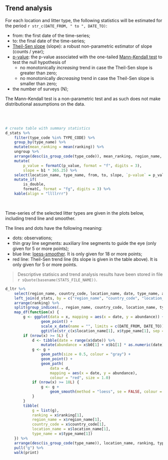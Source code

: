 ## Trend analysis

For each location and litter type, the following statistics will be estimated for the period `r str_c(DATE_FROM, " to ", DATE_TO)`:

- from: the first date of the time-series;
- to: the final date of the time-series;
- [Theil-Sen slope](https://en.wikipedia.org/wiki/Theil%E2%80%93Sen_estimator) (slope): a robust non-parametric estimator of slope (counts / year);
- [p-value](https://en.wikipedia.org/wiki/P-value): the p-value associated with the one-tailed [Mann-Kendall test](https://en.wikipedia.org/wiki/Kendall_rank_correlation_coefficient) to test the null hypothesis of 
    - no monotonically _increasing_ trend in case the Theil-Sen slope is greater than zero;
    - no monotonically _decreasing_ trend in case the Theil-Sen slope is smaller than zero;
- the number of surveys (N);

The Mann-Kendall test is a non-parametric test and as such does not make distributional assumptions on the data. 

<br/>
<br/>

```{r}
# create table with summary statistics
d_stats %>%
    filter(type_code %in% TYPE_CODE) %>%
    group_by(type_name) %>%
    mutate(mean_ranking = mean(ranking)) %>%
    ungroup %>%
    arrange(desc(is_group_code(type_code)), mean_ranking, region_name, country_code, location_name) %>%
    mutate(
        p_value = formatC(p_value, format = "f", digits = 3),
        slope = b1 * 365.25) %>%
    select(location_name, type_name, from, to, slope, `p-value` = p_value, N = n) %>%
    mutate_if(
        is_double,
        formatC, format = "fg", digits = 3) %>%
    kable(align = "llllrrr")
```


<p><br/></p>


Time-series of the selected litter types are given in the plots below, including trend line and smoother.

The lines and dots have the following meaning:

- dots: observations;
- thin gray line segments: auxiliary line segments to guide the eye (only given for 5 or more points);
- blue line: [loess-smoother](https://en.wikipedia.org/wiki/Local_regression). It is only given for 18 or more points;
- red line: Theil-Sen trend line (its slope is given in the table above). It is only given for 5 or more points.

> Descriptive statisics and trend analysis results have been stored in file `r sQuote(basename(STATS_FILE_NAME))`.


```{r fig.width=6, fig.height=4, out.width=730}
d_ltr %>%
    select(region_name, country_code, location_name, date, type_name, abundance) %>%
    left_join(d_stats, by = c("region_name", "country_code", "location_name", "type_name")) %>%
    arrange(ranking) %>%
    split(group_indices(., region_name, country_code, location_name, type_name)) %>%
    map_df(function(x) {
        g <- ggplot(data = x, mapping = aes(x = date, y = abundance)) +
                geom_point() +
                scale_x_date(name = "", limits = c(DATE_FROM, DATE_TO)) +
                ggtitle(str_c(x$location_name[1], x$type_name[1], sep = "  "))
        if (nrow(x) >= 5L) {
            d <- tibble(date = range(x$date)) %>%
                mutate(abundance = x$b0[1] + x$b1[1] * as.numeric(date))
            g <- g + 
                geom_path(size = 0.5, colour = "gray") +
                geom_point() +
                geom_path(
                    data = d, 
                    mapping = aes(x = date, y = abundance),
                    colour = "red", size = 1.0)
            if (nrow(x) >= 18L) {
                g <- g +        
                    geom_smooth(method = "loess", se = FALSE, colour = "blue", size = 0.5)
            }
        }
        tibble(
            g = list(g), 
            ranking = x$ranking[1], 
            region_name = x$region_name[1],
            country_code = x$country_code[1],
            location_name = x$location_name[1], 
            type_name = x$type_name[1])
    }) %>%
    arrange(desc(is_group_code(type_name)), location_name, ranking, type_name) %>%
    pull("g") %>%
    walk(print)
```